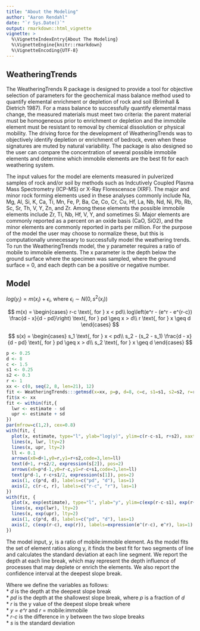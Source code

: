 ```yaml
---
title: "About the Modeling"
author: "Aaron Rendahl"
date: "`r Sys.Date()`"
output: rmarkdown::html_vignette
vignette: >
  %\VignetteIndexEntry{About The Modeling}
  %\VignetteEngine{knitr::rmarkdown}
  %\VignetteEncoding{UTF-8}
---
```

## WeatheringTrends 
The WeatheringTrends R package is designed to provide a tool for objective selection of parameters for the geochemical mass balance method used to quantify elemental enrichment or depletion of rock and soil (Brimhall & Dietrich 1987). For a mass balance to successfully quantify elemental mass change, the measured materials must meet two criteria: the parent material must be homogeneous prior to enrichment or depletion and the immobile element must be resistant to removal by chemical dissolution or physical mobility. The driving force for the development of WeatheringTrends was to objectively identify depletion or enrichment of bedrock, even when these signatures are muted by natural variability. The package is also designed so the user can compare the concentration of several possible immobile elements and determine which immobile elements are the best fit for each weathering system. 

The input values for the model are elements measured in pulverized samples of rock and/or soil by methods such as Indcutively Coupled Plasma Mass Spectrometry (ICP-MS) or X-Ray Florescensce (XRF). The major and minor rock forming elements used in these analyses commonly include Na, Mg, Al, Si, K, Ca, Ti, Mn, Fe, P, Ba, Ce, Co, Cr, Cu, Hf, La, Nb, Nd, Ni, Pb, Rb, Sc, Sr, Th, V, Y, Zn, and Zr. Among these elements the possible immobile elements include Zr, Ti, Nb, Hf, V, Y, and sometimes Si. Major elements are commonly reported as a percent on an oxide basis (CaO, SiO2), and the minor elements are commonly reported in parts per million. For the purpose of the model the user may choose to normalize these, but this is computationally unnecessary to successfully model the weathering trends. To run the WeatheringTrends model, the y parameter requires a ratio of mobile to immobile elements. The x parameter is the depth below the ground surface where the specimen was sampled, where the ground surface = 0, and each depth can be a positive or negative number. 

## Model

$log(y_i) = m(x_i) + \epsilon_i$, where $\epsilon_i \sim N(0, s^2(x_i))$

$$
m(x) =
\begin{cases}
  r-c \text{, for } x < pd\\
  log\left(e^r - (e^r - e^{r-c}) \frac{d - x}{d - pd}\right) \text{, for } pd \geq x > d\\
  r \text{, for } x \geq d
\end{cases}
$$
  
$$
s(x) =
\begin{cases}
  s_1 \text{, for } x < pd\\
  s_2 - (s_2 - s_1) \frac{d - x}{d - pd} \text{, for } pd \geq x > d\\
  s_2 \text{, for } x \geq d
\end{cases}
$$

```r
p <- 0.25
d <- 8
c <- 1.5
s1 <- 0.25
s2 <- 0.3
r <- 1
xx <- c(0, seq(2, 8, len=21), 12)
fit <- WeatheringTrends:::getmsd(x=xx, p=p, d=8, c=c, s1=s1, s2=s2, r=r)
fit$x <- xx
fit <- within(fit,{
  lwr <- estimate - sd
  upr <- estimate + sd
})
par(mfrow=c(1,2), cex=0.8)
with(fit, {
  plot(x, estimate, type="l", ylab="log(y)", ylim=c(r-c-s1, r+s2), xaxt="n", yaxt="n", frame=FALSE)
  lines(x, lwr, lty=2)
  lines(x, upr, lty=2)
  ll <- 0.1
  arrows(x0=d+1,y0=r,y1=r+s2,code=3,len=ll)
  text(d+1, r+s2/2, expression(s[2]), pos=2)  
  arrows(x0=p*d-1,y0=r-c,y1=r-c+s1,code=3,len=ll)
  text(p*d-1, r-c+s1/2, expression(s[1]), pos=2)
  axis(1, c(p*d, d), labels=c("pd", "d"), las=1)
  axis(2, c(r-c, r), labels=c("r-c", "r"), las=1)
})
with(fit, {
  plot(x, exp(estimate), type="l", ylab="y", ylim=c(exp(r-c-s1), exp(r+s2)), xaxt="n", yaxt="n", frame=FALSE)
  lines(x, exp(lwr), lty=2)
  lines(x, exp(upr), lty=2)
  axis(1, c(p*d, d), labels=c("pd", "d"), las=1)
  axis(2, c(exp(r-c), exp(r)), labels=expression(e^(r-c), e^r), las=1)
})
```
The model input, *y*, is a ratio of mobile:immoble element. As the model fits the set of element ratios along y, it finds the best fit for two segments of line and calculates the standard deviation at each line segment. We report the depth at each line break, which may represent the depth influence of processes that may deplete or enrich the elements. We also report the confidence interval at the deepest slope break.

Where we define the variables as follows:  
* *d* is the depth at the deepest slope break  
* *pd* is the depth at the shallowest slope break, where *p* is a fraction of *d*  
* *r* is the y value of the deepest slope break where  
* *y = e^r* and *r* = mobile:immobile  
* *r-c* is the difference in y between the two slope breaks  
* *s* is the standard deviation  

